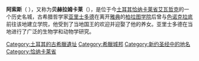 '''阿索斯'''（{{lang-el| Ἄσσος}}  {{lang-la|Assus}}），又称为'''贝赫拉姆卡莱'''（{{lang-tr|Behramkale}}），是位于今[[土耳其|土耳其]][[恰纳卡莱省|恰纳卡莱省]][[艾瓦哲克_(恰纳卡莱省)|艾瓦哲克]]的一个历史名城，古希腊哲学家[[亚里士多德|亚里士多德]]在离开[[雅典|雅典]]的[[柏拉图学院|柏拉图学院]]后曾与[[色诺克拉底|色诺克拉底]]前往该地建立学院，他受到了当地国王{{le|赫米阿斯|Hermias of Atarneus}}的欢迎并迎娶了他的养女。亚里士多德在当地进行了广泛的生物学和动物学研究。

[[Category:土耳其的古希臘遺址|Category:土耳其的古希臘遺址]]
[[Category:希臘城邦|Category:希臘城邦]]
[[Category:新约圣经中的地名|Category:新约圣经中的地名]]
[[Category:恰纳卡莱省|Category:恰纳卡莱省]]